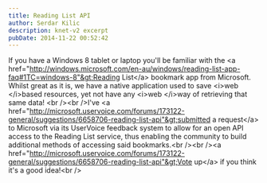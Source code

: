 ```yaml
---
title: Reading List API
author: Serdar Kilic
description: knet-v2 excerpt
pubDate: 2014-11-22 00:52:42
---
```


If you have a Windows 8 tablet or laptop you'll be familiar with the &lt;a href="http://windows.microsoft.com/en-au/windows/reading-list-app-faq#1TC=windows-8"&gt;Reading List&lt;/a&gt; bookmark app from Microsoft. Whilst great as it is, we have a native application used to save &lt;i&gt;web &lt;/i&gt;based resources, yet not have any &lt;i&gt;web &lt;/i&gt;way of retrieving that same data! &lt;br /&gt;&lt;br /&gt;I've &lt;a href="http://microsoft.uservoice.com/forums/173122-general/suggestions/6658706-reading-list-api"&gt;submitted a request&lt;/a&gt; to Microsoft via its UserVoice feedback system to allow for an open API access to the Reading List service, thus enabling the community to build additional methods of accessing said bookmarks.&lt;br /&gt;&lt;br /&gt;&lt;a href="http://microsoft.uservoice.com/forums/173122-general/suggestions/6658706-reading-list-api"&gt;Vote up&lt;/a&gt; if you think it's a good idea!&lt;br /&gt;